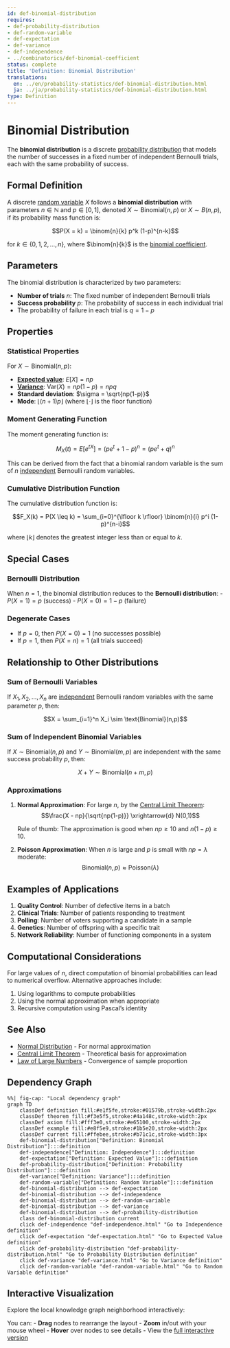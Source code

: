 ```yaml
---
id: def-binomial-distribution
requires:
- def-probability-distribution
- def-random-variable
- def-expectation
- def-variance
- def-independence
- ../combinatorics/def-binomial-coefficient
status: complete
title: 'Definition: Binomial Distribution'
translations:
  en: ../en/probability-statistics/def-binomial-distribution.html
  ja: ../ja/probability-statistics/def-binomial-distribution.html
type: Definition
---
```


# Binomial Distribution {#def-binomial-distribution}

The **binomial distribution** is a discrete [probability distribution](def-probability-distribution.qmd) that models the number of successes in a fixed number of independent Bernoulli trials, each with the same probability of success.

## Formal Definition

A discrete [random variable](def-random-variable.qmd) $X$ follows a **binomial distribution** with parameters $n \in \mathbb{N}$ and $p \in [0,1]$, denoted $X \sim \text{Binomial}(n,p)$ or $X \sim B(n,p)$, if its probability mass function is:

$$P(X = k) = \binom{n}{k} p^k (1-p)^{n-k}$$

for $k \in \{0, 1, 2, \ldots, n\}$, where $\binom{n}{k}$ is the [binomial coefficient](../combinatorics/def-binomial-coefficient.qmd).

## Parameters

The binomial distribution is characterized by two parameters:

- **Number of trials** $n$: The fixed number of independent Bernoulli trials
- **Success probability** $p$: The probability of success in each individual trial
- The probability of failure in each trial is $q = 1 - p$

## Properties

### Statistical Properties

For $X \sim \text{Binomial}(n,p)$:

- **[Expected value](def-expectation.qmd)**: $E[X] = np$
- **[Variance](def-variance.qmd)**: $\text{Var}(X) = np(1-p) = npq$
- **Standard deviation**: $\sigma = \sqrt{np(1-p)}$
- **Mode**: $\lfloor (n+1)p \rfloor$ (where $\lfloor \cdot \rfloor$ is the floor function)

### Moment Generating Function

The moment generating function is:

$$M_X(t) = E[e^{tX}] = (pe^t + 1-p)^n = (pe^t + q)^n$$

This can be derived from the fact that a binomial random variable is the sum of $n$ [independent](def-independence.qmd) Bernoulli random variables.

### Cumulative Distribution Function

The cumulative distribution function is:

$$F_X(k) = P(X \leq k) = \sum_{i=0}^{\lfloor k \rfloor} \binom{n}{i} p^i (1-p)^{n-i}$$

where $\lfloor k \rfloor$ denotes the greatest integer less than or equal to $k$.

## Special Cases

### Bernoulli Distribution

When $n = 1$, the binomial distribution reduces to the **Bernoulli distribution**:
- $P(X = 1) = p$ (success)
- $P(X = 0) = 1-p$ (failure)

### Degenerate Cases

- If $p = 0$, then $P(X = 0) = 1$ (no successes possible)
- If $p = 1$, then $P(X = n) = 1$ (all trials succeed)

## Relationship to Other Distributions

### Sum of Bernoulli Variables

If $X_1, X_2, \ldots, X_n$ are [independent](def-independence.qmd) Bernoulli random variables with the same parameter $p$, then:

$$X = \sum_{i=1}^n X_i \sim \text{Binomial}(n,p)$$

### Sum of Independent Binomial Variables

If $X \sim \text{Binomial}(n,p)$ and $Y \sim \text{Binomial}(m,p)$ are independent with the same success probability $p$, then:

$$X + Y \sim \text{Binomial}(n+m,p)$$

### Approximations

1. **Normal Approximation**: For large $n$, by the [Central Limit Theorem](thm-central-limit.qmd):
   $$\frac{X - np}{\sqrt{np(1-p)}} \xrightarrow{d} N(0,1)$$

   Rule of thumb: The approximation is good when $np \geq 10$ and $n(1-p) \geq 10$.

2. **Poisson Approximation**: When $n$ is large and $p$ is small with $np = \lambda$ moderate:
   $$\text{Binomial}(n,p) \approx \text{Poisson}(\lambda)$$

## Examples of Applications

1. **Quality Control**: Number of defective items in a batch
2. **Clinical Trials**: Number of patients responding to treatment
3. **Polling**: Number of voters supporting a candidate in a sample
4. **Genetics**: Number of offspring with a specific trait
5. **Network Reliability**: Number of functioning components in a system

## Computational Considerations

For large values of $n$, direct computation of binomial probabilities can lead to numerical overflow. Alternative approaches include:

1. Using logarithms to compute probabilities
2. Using the normal approximation when appropriate
3. Recursive computation using Pascal's identity

## See Also

- [Normal Distribution](def-normal-distribution.qmd) - For normal approximation
- [Central Limit Theorem](thm-central-limit.qmd) - Theoretical basis for approximation
- [Law of Large Numbers](thm-law-of-large-numbers.qmd) - Convergence of sample proportion

## Dependency Graph

```mermaid
%%| fig-cap: "Local dependency graph"
graph TD
    classDef definition fill:#e1f5fe,stroke:#01579b,stroke-width:2px
    classDef theorem fill:#f3e5f5,stroke:#4a148c,stroke-width:2px
    classDef axiom fill:#fff3e0,stroke:#e65100,stroke-width:2px
    classDef example fill:#e8f5e9,stroke:#1b5e20,stroke-width:2px
    classDef current fill:#ffebee,stroke:#b71c1c,stroke-width:3px
    def-binomial-distribution["Definition: Binomial Distribution"]:::definition
    def-independence["Definition: Independence"]:::definition
    def-expectation["Definition: Expected Value"]:::definition
    def-probability-distribution["Definition: Probability Distribution"]:::definition
    def-variance["Definition: Variance"]:::definition
    def-random-variable["Definition: Random Variable"]:::definition
    def-binomial-distribution --> def-expectation
    def-binomial-distribution --> def-independence
    def-binomial-distribution --> def-random-variable
    def-binomial-distribution --> def-variance
    def-binomial-distribution --> def-probability-distribution
    class def-binomial-distribution current
    click def-independence "def-independence.html" "Go to Independence definition"
    click def-expectation "def-expectation.html" "Go to Expected Value definition"
    click def-probability-distribution "def-probability-distribution.html" "Go to Probability Distribution definition"
    click def-variance "def-variance.html" "Go to Variance definition"
    click def-random-variable "def-random-variable.html" "Go to Random Variable definition"
```

## Interactive Visualization

Explore the local knowledge graph neighborhood interactively:

::: {.graph-viz data-id="def-binomial-distribution" data-width="700" data-height="500"}
:::

You can:
- **Drag** nodes to rearrange the layout
- **Zoom** in/out with your mouse wheel
- **Hover** over nodes to see details
- View the [full interactive version](../../output/interactive/en/def-binomial-distribution.html){target="_blank"}
